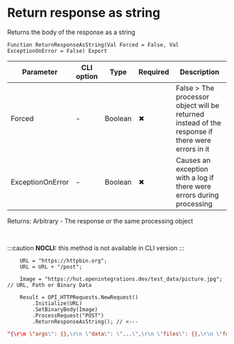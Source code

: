 ﻿---
sidebar_position: 4
description: Return response as string  and other functions to work with HTTP-client in the Open Integration Package, a free open-source integration library for 1C:Enterprise 8, OneScript and CLI
keywords: [1C, 1С, 1С:Enterprise, 1С:Enterprise 8.3, API, Integration, Services, Exchange, OneScript, CLI, HTTP-client]
---


# Return response as string 
 Returns the body of the response as a string



`Function ReturnResponseAsString(Val Forced = False, Val ExceptionOnError = False) Export`

  | Parameter | CLI option | Type | Required | Description |
  |-|-|-|-|-|
  | Forced | - | Boolean | &#x2716; | False > The processor object will be returned instead of the response if there were errors in it |
  | ExceptionOnError | - | Boolean | &#x2716; | Causes an exception with a log if there were errors during processing |

  
  Returns:  Arbitrary - The response or the same processing object

<br/>


:::caution
**NOCLI:** this method is not available in CLI version
:::
<br/>



```bsl title="1C:Enterprise/OneScript code example"
    URL = "https://httpbin.org";
    URL = URL + "/post";

    Image = "https://hut.openintegrations.dev/test_data/picture.jpg"; // URL, Path or Binary Data

    Result = OPI_HTTPRequests.NewRequest()
        .Initialize(URL)
        .SetBinaryBody(Image)
        .ProcessRequest("POST")
        .ReturnResponseAsString(); // <---
```
 



```json title="Result"
"{\r\n \"args\": {},\r\n \"data\": \"...\",\r\n \"files\": {},\r\n \"form\": {},\r\n \"headers\": {\r\n  \"Accept\": \"*/*\",\r\n  \"Accept-Charset\": \"utf-8\",\r\n  \"Accept-Encoding\": \"gzip\",\r\n  \"Content-Length\": \"2114023\",\r\n  \"Content-Type\": \"application/octet-stream\",\r\n  \"Host\": \"httpbin.org\",\r\n  \"User-Agent\": \"1Script v$2.0.0.0\",\r\n  \"X-Amzn-Trace-Id\": \"Root=1-68c7e4ed-068f598024f89996109ae7fa\"\r\n },\r\n \"json\": null,\r\n \"origin\": \"***\",\r\n \"url\": \"https://httpbin.org/post\"\r\n}"
```
